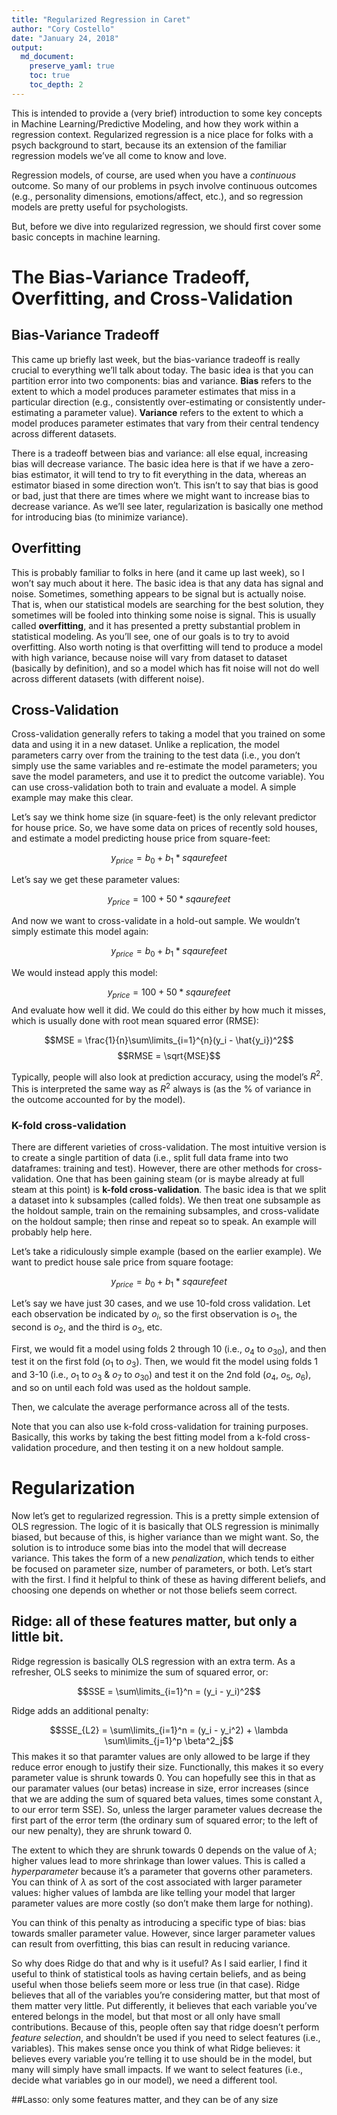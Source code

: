 ```yaml
---
title: "Regularized Regression in Caret"
author: "Cory Costello"
date: "January 24, 2018"
output: 
  md_document:
    preserve_yaml: true
    toc: true
    toc_depth: 2
---
```


This is intended to provide a (very brief) introduction to some key concepts in Machine Learning/Predictive Modeling, and how they work within a regression context. Regularized regression is a nice place for folks with a psych background to start, because its an extension of the familiar regression models we've all come to know and love.

Regression models, of course, are used when you have a *continuous* outcome. So many of our problems in psych involve continuous outcomes (e.g., personality dimensions, emotions/affect, etc.), and so regression models are pretty useful for psychologists. 

But, before we dive into regularized regression, we should first cover some basic concepts in machine learning.

# The Bias-Variance Tradeoff, Overfitting, and Cross-Validation

## Bias-Variance Tradeoff

This came up briefly last week, but the bias-variance tradeoff is really crucial to everything we'll talk about today. The basic idea is that you can partition error into two components: bias and variance. **Bias** refers to the extent to which a model produces parameter estimates that miss in a particular direction (e.g., consistently over-estimating or consistently under-estimating a parameter value). **Variance** refers to the extent to which a model produces parameter estimates that vary from their central tendency across different datasets. 

There is a tradeoff between bias and variance: all else equal, increasing bias will decrease variance. The basic idea here is that if we have a zero-bias estimator, it will tend to try to fit everything in the data, whereas an estimator biased in some direction won't. This isn't to say that bias is good or bad, just that there are times where we might want to increase bias to decrease variance. As we'll see later, regularization is basically one method for introducing bias (to minimize variance).

## Overfitting 

This is probably familiar to folks in here (and it came up last week), so I won't say much about it here. The basic idea is that any data has signal and noise. Sometimes, something appears to be signal but is actually noise. That is, when our statistical models are searching for the best solution, they sometimes will be fooled into thinking some noise is signal. This is usually called **overfitting**, and it has presented a pretty substantial problem in statistical modeling. As you'll see, one of our goals is to try to avoid overfitting. Also worth noting is that overfitting will tend to produce a model with high variance, because noise will vary from dataset to dataset (basically by definition), and so a model which has fit noise will not do well across different datasets (with different noise).

## Cross-Validation

Cross-validation generally refers to taking a model that you trained on some data and using it in a new dataset. Unlike a replication, the model parameters carry over from the training to the test data (i.e., you don't simply use the same variables and re-estimate the model parameters; you save the model parameters, and use it to predict the outcome variable). You can use cross-validation both to train and evaluate a model. A simple example may make this clear.

Let's say we think home size (in square-feet) is the only relevant predictor for house price. So, we have some data on prices of recently sold houses, and estimate a model predicting house price from square-feet:

$$y_{price} = b_0 + b_1*sqaurefeet$$

Let's say we get these parameter values:

$$y_{price} = 100 + 50*sqaurefeet$$

And now we want to cross-validate in a hold-out sample. We wouldn't simply estimate this model again:

$$y_{price} = b_0 + b_1*sqaurefeet$$

We would instead apply this model:

$$y_{price} = 100 + 50*sqaurefeet$$
And evaluate how well it did. We could do this either by how much it misses, which is usually done with root mean squared error (RMSE):

$$MSE = \frac{1}{n}\sum\limits_{i=1}^{n}(y_i - \hat{y_i})^2$$
$$RMSE = \sqrt{MSE}$$

Typically, people will also look at prediction accuracy, using the model's $R^2$. This is interpreted the same way as $R^2$ always is (as the % of variance in the outcome accounted for by the model).


### K-fold cross-validation

There are different varieties of cross-validation. The most intuitive version is to create a single partition of data (i.e., split full data frame into two dataframes: training and test). However, there are other methods for cross-validation. One that has been gaining steam (or is maybe already at full steam at this point) is **k-fold cross-validation**. The basic idea is that we split a dataset into k subsamples (called folds). We then treat one subsample as the holdout sample, train on the remaining subsamples, and cross-validate on the holdout sample; then rinse and repeat so to speak. An example will probably help here.

Let's take a ridiculously simple example (based on the earlier example). We want to predict house sale price from square footage:

$$y_{price} = b_0 + b_1*sqaurefeet$$

Let's say we have just 30 cases, and we use 10-fold cross validation. Let each observation be indicated by $o_i$, so the first observation is $o_1$, the second is $o_2$, and the third is $o_3$, etc. 

First, we would fit a model using folds 2 through 10 (i.e., $o_4$ to $o_30$), and then test it on the first fold ($o_1$ to $o_3$). Then, we would fit the model using folds 1 and 3-10 (i.e., $o_1$ to $o_3$ & $o_7$ to $o_30$) and test it on the 2nd fold ($o_4$, $o_5$, $o_6$), and so on until each fold was used as the holdout sample.

Then, we calculate the average performance across all of the tests.

Note that you can also use k-fold cross-validation for training purposes. Basically, this works by taking the best fitting model from a k-fold cross-validation procedure, and then testing it on a new holdout sample. 


# Regularization

Now let's get to regularized regression. This is a pretty simple extension of OLS regression. The logic of it is basically that OLS regression is minimally biased, but because of this, is higher variance than we might want. So, the solution is to introduce some bias into the model that will decrease variance. This takes the form of a new *penalization*, which tends to either be focused on parameter size, number of parameters, or both. Let's start with the first. I find it helpful to think of these as having different beliefs, and choosing one depends on whether or not those beliefs seem correct.

## Ridge: all of these features matter, but only a little bit.

Ridge regression is basically OLS regression with an extra term. As a refresher, OLS seeks to minimize the sum of squared error, or:

$$SSE = \sum\limits_{i=1}^n = (y_i - y_i)^2$$

Ridge adds an additional penalty:

$$SSE_{L2} = \sum\limits_{i=1}^n = (y_i - y_i^2) + \lambda \sum\limits_{j=1}^p \beta^2_j$$
This makes it so that paramter values are only allowed to be large if they reduce error enough to justify their size. Functionally, this makes it so every parameter value is shrunk towards 0. You can hopefully see this in that as our paramater values (our betas) increase in size, error increases (since that we are adding the sum of squared beta values, times some constant $\lambda$, to our error term SSE). So, unless the larger parameter values decrease the first part of the error term (the ordinary sum of squared error; to the left of our new penalty), they are shrunk toward 0. 

The extent to which they are shrunk towards 0 depends on the value of $\lambda$; higher values lead to more shrinkage than lower values. This is called a *hyperparameter* because it's a parameter that governs other parameters. You can think of $\lambda$ as sort of the cost associated with larger parameter values: higher values of lambda are like telling your model that larger parameter values are more costly (so don't make them large for nothing).

You can think of this penalty as introducing a specific type of bias: bias towards smaller parameter value. However, since larger parameter values can result from overfitting, this bias can result in reducing variance.

So why does Ridge do that and why is it useful? As I said earlier, I find it useful to think of statistical tools as having certain beliefs, and as being useful when those beliefs seem more or less true (in that case). Ridge believes that all of the variables you're considering matter, but that most of them matter very little. Put differently, it believes that each variable you've entered belongs in the model, but that most or all only have small contributions. Because of this, people often say that ridge doesn't perform *feature selection*, and shouldn't be used if you need to select features (i.e., variables). This makes sense once you think of what Ridge believes: it believes every variable you're telling it to use should be in the model, but many will simply have small impacts. If we want to select features (i.e., decide what variables go in our model), we need a different tool.

##Lasso: only some features matter, and they can be of any size